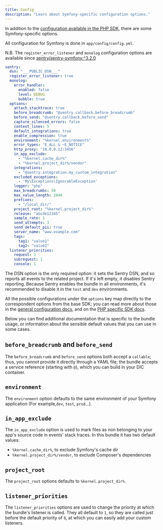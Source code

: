 ```yaml
---
title: Config
description: "Learn about Symfony-specific configuration options."
---
```


In addition to the [configuration available in the PHP SDK](../configuration/options/), there are some Symfony-specific options.

All configuration for Symfony is done in `app/config/config.yml`.

N.B. The `register_error_listener` and `monolog` configuration options are available since [sentry/sentry-symfony:^3.2.0](https://github.com/getsentry/sentry-symfony/releases/tag/3.2.0)

```yaml {filename:app/config/config.yml}
sentry:
  dsn: "___PUBLIC_DSN___"
  register_error_listener: true
  monolog:
    error_handler:
      enabled: false
      level: DEBUG
      bubble: true
  options:
    attach_stacktrace: true
    before_breadcrumb: "@sentry.callback.before_breadcrumb"
    before_send: "@sentry.callback.before_send"
    capture_silenced_errors: false
    context_lines: 5
    default_integrations: true
    enable_compression: true
    environment: "%kernel.environment%"
    error_types: "E_ALL & ~E_NOTICE"
    http_proxy: "10.0.0.12:3456"
    in_app_exclude:
      - "%kernel.cache_dir%"
      - "%kernel.project_dir%/vendor"
    integrations:
      - "@sentry.integration.my_custom_integration"
    excluded_exceptions:
      - 'My\Exceptions\IgnorableException'
    logger: "php"
    max_breadcrumbs: 50
    max_value_length: 2048
    prefixes:
      - "/local_dir/"
    project_root: "%kernel.project_dir%"
    release: "abcde12345"
    sample_rate: 1
    send_attempts: 3
    send_default_pii: true
    server_name: "www.example.com"
    tags:
      tag1: "value1"
      tag2: "value2"
  listener_priorities:
    request: 1
    subrequest: 1
    console: 1
```

The DSN option is the only required option: it sets the Sentry DSN, and so reports all events to the related project. If it's
left empty, it disables Sentry reporting. Because Sentry enables the bundle in all environments, it's recommended to
disable it in the `test` and `dev` environments.

All the possible configurations under the `options` key map directly to the correspondent options from the base SDK;
you can read more about those in the [general configuration docs](../configuration/),
and on the [PHP specific SDK docs](../config/).

Below you can find additional documentation that is specific to the bundle usage, or information about the sensible default
values that you can use in some cases.

## `before_breadcrumb` and `before_send`

The `before_breadcrumb` and `before_send` options both accept a `callable`; thus, you cannot provide it directly through
a YAML file; the bundle accepts a service reference (starting with `@`), which you can build in your DIC container.

## `environment`

The `environment` option defaults to the same environment of your Symfony application (For example,`dev`, `test`, `prod`...).

## `in_app_exclude`

The `in_app_exclude` option is used to mark files as non belonging to your app's source code in events' stack traces.
In this bundle it has two default values:

- `%kernel.cache_dir%`, to exclude Symfony's cache dir
- `%kernel.project_dir%/vendor`, to exclude Composer's dependencies

## `project_root`

The `project_root` options defaults to `%kernel.project_dir%`.

## `listener_priorities`

The `listener_priorities` options are used to change the priority at which the bundle's listener is called. They all default
to `1`, so they are called just before the default priority of `0`, at which you can easily add your custom listeners.
